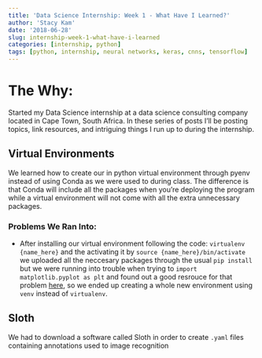 ```yaml
---
title: 'Data Science Internship: Week 1 - What Have I Learned?'
author: 'Stacy Kam'
date: '2018-06-28'
slug: internship-week-1-what-have-i-learned
categories: [internship, python]
tags: [python, internship, neural networks, keras, cnns, tensorflow]
---
```


# The Why: 

Started my Data Science internship at a data science consulting company located in Cape Town, South Africa. In these series of posts I'll be posting topics, link resources, and intriguing things I run up to during the internship. 

## Virtual Environments

We learned how to create our in python virtual environment through pyenv instead of using Conda as we were used to during class. The difference is that Conda will include all the packages when you're deploying the program while a virtual environment will not come with all the extra unnecessary packages. 

### Problems We Ran Into:
- After installing our virtual environment following the code: `virtualenv {name_here}` and the activating it by `source {name_here}/bin/activate` we uploaded all the neccesary packages through the usual `pip install` but we were running into trouble when trying to `import matplotlib.pyplot as plt` and found out a good resrouce for that problem [here](https://matplotlib.org/faq/osx_framework.html#virtualenv), so we ended up creating a whole new environment using `venv` instead of `virtualenv`. 


## Sloth

We had to download a software called Sloth in order to create `.yaml` files containing annotations used to image recognition

